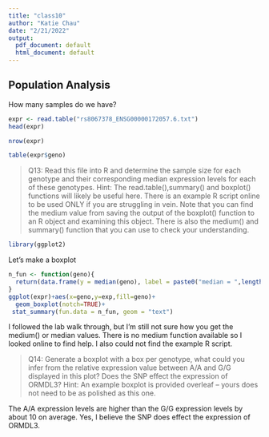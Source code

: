 ```yaml
---
title: "class10"
author: "Katie Chau"
date: "2/21/2022"
output:
  pdf_document: default
  html_document: default
---
```


## Population Analysis

How many samples do we have?
```r
expr <- read.table("rs8067378_ENSG00000172057.6.txt")
head(expr)
```

```r
nrow(expr)
```
```r
table(expr$geno)
```

>Q13: Read this file into R and determine the sample size for each genotype and their corresponding median expression levels for each of these genotypes. Hint: The read.table(),summary() and boxplot() functions will likely be useful here. There is an example R script online to be used ONLY if you are struggling in vein. Note that you can find the medium value from saving the output of the boxplot() function to an R object and examining this object. There is also the medium() and summary() function that you can use to check your understanding.


```r
library(ggplot2)
```

Let's make a boxplot
```r
n_fun <- function(geno){
  return(data.frame(y = median(geno), label = paste0("median = ",length(geno))))
}
ggplot(expr)+aes(x=geno,y=exp,fill=geno)+
  geom_boxplot(notch=TRUE)+
 stat_summary(fun.data = n_fun, geom = "text")

```
I followed the lab walk through, but I'm still not sure how you get the medium() or median values. There is no medium function available so I looked online to find help. I also could not find the example R script. 



>Q14: Generate a boxplot with a box per genotype, what could you infer from the relative expression value between A/A and G/G displayed in this plot? Does the SNP effect the expression of ORMDL3? Hint: An example boxplot is provided overleaf – yours does not need to be as polished as this one.

The A/A expression levels are higher than the G/G expression levels by about 10 on average. Yes, I believe the SNP does effect the expression of ORMDL3.   

